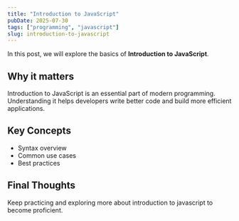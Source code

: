 ```yaml
---
title: "Introduction to JavaScript"
pubDate: 2025-07-30
tags: ["programming", "javascript"]
slug: introduction-to-javascript
---
```


In this post, we will explore the basics of **Introduction to JavaScript**.

## Why it matters

Introduction to JavaScript is an essential part of modern programming. Understanding it helps developers write better code and build more efficient applications.

## Key Concepts

- Syntax overview
- Common use cases
- Best practices

## Final Thoughts

Keep practicing and exploring more about introduction to javascript to become proficient.
